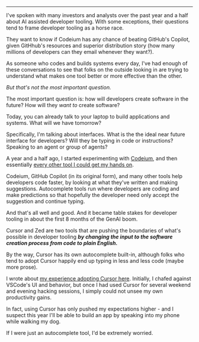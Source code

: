 --- 

I've spoken with many investors and analysts over the past year and a half about AI assisted developer tooling. With some exceptions, their questions tend to frame developer tooling 
as a horse race. 

They want to know if Codeium has any chance of beating GitHub's Copilot, given GitHhub's resources and superior distribution story (how many millions of developers can they email whenever they want?).

As someone who codes and builds systems every day, I've had enough of these conversations to see that folks on the outside looking in are trying to understand what makes one tool better or more effective than the other. 

*But that's not the most important question.*

The most important question is: how will developers create software in the future?  How will they *want to* create software?



<figcaption>Today, you can already talk to your laptop to build applications and systems. What will we have tomorrow?</figcaption>

Specifically, I'm talking about interfaces. What is the the ideal near future interface for developers? Will they be typing in code or instructions? Speaking to an agent or group of agents?

A year and a half ago, I started experimenting with [Codeium](/blog/codeium-review), and then essentially [every other tool I could get my hands on](/devtools).

Codeium, GitHub Copilot (in its original form), and many other tools help developers code faster, by looking at what they've written and making suggestions. Autocomplete tools run where developers are coding and make predictions so that hopefully 
the developer need only accept the suggestion and continue typing.

And that's all well and good. And it became table stakes for developer tooling in about the first 8 months of the GenAI boom. 

Cursor and Zed are two tools that are pushing the boundaries of what's possible in developer tooling ***by changing the input to the software creation process from code to plain English.***



By the way, Cursor has its own autocomplete built-in, although folks who tend to adopt Cursor happily end up typing in less and less code (maybe more prose).

I wrote about [my experience adopting Cursor here](/blog/cursor-review). Initially, I chafed against VSCode's UI and behavior, but once I had used Cursor for several weekend and evening hacking sessions, I simply 
could not unsee my own productivity gains. 

In fact, using Cursor has only pushed my expectations higher - and I suspect this year I'll be able to build an app by speaking into my phone while walking my dog.

If I were just an autocomplete tool, I'd be extremely worried.


